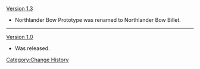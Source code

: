 [[Version 1.3]]
*Northlander Bow Prototype was renamed to Northlander Bow Billet.
----
[[Version 1.0]]
*Was released.
<noinclude>
[[Category:Change History]]
</noinclude>